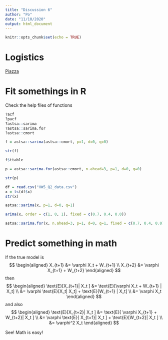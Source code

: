 ```yaml
---
title: "Discussion 6"
author: "Po"
date: "11/10/2020"
output: html_document
---
```


```r
knitr::opts_chunk$set(echo = TRUE)
```

# Logistics

[Piazza](https://piazza.com/uc_davis/fall2020/sta137/home)

# Fit somethings in R

Check the help files of functions
```r
?acf
?pacf
?astsa::sarima
?astsa::sarima.for
?astsa::cmort
```


```r
f = astsa::sarima(astsa::cmort, p=1, d=0, q=0)
```

```r
str(f)
```

```r
f$ttable
```



```r
p = astsa::sarima.for(astsa::cmort, n.ahead=3, p=1, d=0, q=0)
```

```r
str(p)
```

```r
df = read.csv("HW5_Q2_data.csv")
x = ts(df$x)
str(x)
```

```r
astsa::sarima(x, p=1, d=0, q=1)
```

```r
arima(x, order = c(1, 0, 1), fixed = c(0.7, 0.4, 0.0))
```

```r
astsa::sarima.for(x, n.ahead=3, p=1, d=0, q=1, fixed = c(0.7, 0.4, 0.0))
```


# Predict something in math

If the true model is
$$
\begin{aligned}
X_{t+1} &= \varphi X_t + W_{t+1} \\
X_{t+2} &= \varphi X_{t+1} + W_{t+2}
\end{aligned}
$$
then
$$
\begin{aligned}
\text{E}[X_{t+1}| X_t ]
&=
\text{E}[\varphi X_t + W_{t+1} | X_t]
\\
&=
\varphi \text{E}[X_t| X_t] + \text{E}[W_{t+1} | X_t]
\\
&=
\varphi X_t 
\end{aligned}
$$
and also
$$
\begin{aligned}
\text{E}[X_{t+2}| X_t ]
&=
\text{E}[ \varphi X_{t+1} + W_{t+2}| X_t ]
\\
&=
\varphi \text{E}[ X_{t+1}| X_t ] + \text{E}[W_{t+2}| X_t ]
\\
&=
\varphi^2 X_t 
\end{aligned}
$$

See! Math is easy!